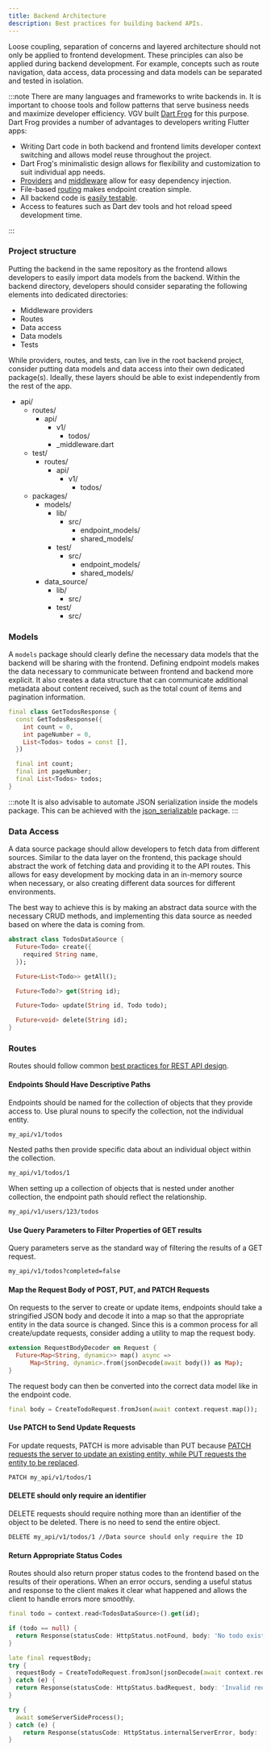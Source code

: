 ```yaml
---
title: Backend Architecture
description: Best practices for building backend APIs.
---
```



Loose coupling, separation of concerns and layered architecture should not only be applied to frontend development. These principles can also be applied during backend development. For example, concepts such as route navigation, data access, data processing and data models can be separated and tested in isolation.

:::note
There are many languages and frameworks to write backends in. It is important to choose tools and follow patterns that serve business needs and maximize developer efficiency. VGV built [Dart Frog](https://dart-frog.dev/) for this purpose. Dart Frog provides a number of advantages to developers writing Flutter apps:

- Writing Dart code in both backend and frontend limits developer context switching and allows model reuse throughout the project.
- Dart Frog's minimalistic design allows for flexibility and customization to suit individual app needs.
- [Providers](https://dart-frog.dev/basics/dependency-injection/) and [middleware](https://dart-frog.dev/basics/middleware/) allow for easy dependency injection.
- File-based [routing](https://dart-frog.dev/basics/routes/) makes endpoint creation simple.
- All backend code is [easily testable](https://dart-frog.dev/basics/testing/).
- Access to features such as Dart dev tools and hot reload speed development time.

:::

### Project structure

Putting the backend in the same repository as the frontend allows developers to easily import data models from the backend. Within the backend directory, developers should consider separating the following elements into dedicated directories:

- Middleware providers
- Routes
- Data access
- Data models
- Tests

While providers, routes, and tests, can live in the root backend project, consider putting data models and data access into their own dedicated package(s). Ideally, these layers should be able to exist independently from the rest of the app.

<FileTree>

- api/
  - routes/
    - api/
      - v1/
        - todos/
      - \_middleware.dart
  - test/
    - routes/
      - api/
        - v1/
          - todos/
  - packages/
    - models/
      - lib/
        - src/
          - endpoint_models/
          - shared_models/
      - test/
        - src/
          - endpoint_models/
          - shared_models/
    - data_source/
      - lib/
        - src/
      - test/
        - src/

</FileTree>

### Models

A `models` package should clearly define the necessary data models that the backend will be sharing with the frontend. Defining endpoint models makes the data necessary to communicate between frontend and backend more explicit. It also creates a data structure that can communicate additional metadata about content received, such as the total count of items and pagination information.

```dart
final class GetTodosResponse {
  const GetTodosResponse({
    int count = 0,
    int pageNumber = 0,
    List<Todos> todos = const [],
  })

  final int count;
  final int pageNumber;
  final List<Todos> todos;
}
```

:::note
It is also advisable to automate JSON serialization inside the models package. This can be achieved with the [json_serializable](https://pub.dev/packages/json_serializable) package.
:::

### Data Access

A data source package should allow developers to fetch data from different sources. Similar to the data layer on the frontend, this package should abstract the work of fetching data and providing it to the API routes. This allows for easy development by mocking data in an in-memory source when necessary, or also creating different data sources for different environments.

The best way to achieve this is by making an abstract data source with the necessary CRUD methods, and implementing this data source as needed based on where the data is coming from.

```dart
abstract class TodosDataSource {
  Future<Todo> create({
    required String name,
  });

  Future<List<Todo>> getAll();

  Future<Todo?> get(String id);

  Future<Todo> update(String id, Todo todo);

  Future<void> delete(String id);
}
```

### Routes

Routes should follow common [best practices for REST API design](https://swagger.io/resources/articles/best-practices-in-api-design/).

#### Endpoints Should Have Descriptive Paths

Endpoints should be named for the collection of objects that they provide access to. Use plural nouns to specify the collection, not the individual entity.

```txt
my_api/v1/todos
```

Nested paths then provide specific data about an individual object within the collection.

```txt
my_api/v1/todos/1
```

When setting up a collection of objects that is nested under another collection, the endpoint path should reflect the relationship.

```txt
my_api/v1/users/123/todos
```

#### Use Query Parameters to Filter Properties of GET results

Query parameters serve as the standard way of filtering the results of a GET request.

```txt
my_api/v1/todos?completed=false
```

#### Map the Request Body of POST, PUT, and PATCH Requests

On requests to the server to create or update items, endpoints should take a stringified JSON body and decode it into a map so that the appropriate entity in the data source is changed. Since this is a common process for all create/update requests, consider adding a utility to map the request body.

```dart
extension RequestBodyDecoder on Request {
  Future<Map<String, dynamic>> map() async =>
      Map<String, dynamic>.from(jsonDecode(await body()) as Map);
}
```

The request body can then be converted into the correct data model like in the endpoint code.

```dart
final body = CreateTodoRequest.fromJson(await context.request.map());
```

#### Use PATCH to Send Update Requests

For update requests, PATCH is more advisable than PUT because [PATCH requests the server to update an existing entity, while PUT requests the entity to be replaced](https://stackoverflow.com/questions/21660791/what-is-the-main-difference-between-patch-and-put-request?answertab=oldest#tab-top).

```txt
PATCH my_api/v1/todos/1
```

#### DELETE should only require an identifier

DELETE requests should require nothing more than an identifier of the object to be deleted. There is no need to send the entire object.

```txt
DELETE my_api/v1/todos/1 //Data source should only require the ID
```

#### Return Appropriate Status Codes

Routes should also return proper status codes to the frontend based on the results of their operations. When an error occurs, sending a useful status and response to the client makes it clear what happened and allows the client to handle errors more smoothly.

```dart
final todo = context.read<TodosDataSource>().get(id);

if (todo == null) {
  return Response(statusCode: HttpStatus.notFound, body: 'No todo exists with the given $id');
}
```

```dart
late final requestBody;
try {
  requestBody = CreateTodoRequest.fromJson(jsonDecode(await context.request.body() as Map));
} catch (e) {
  return Response(statusCode: HttpStatus.badRequest, body: 'Invalid request: $e');
}

```

```dart
try {
  await someServerSideProcess();
} catch (e) {
    return Response(statusCode: HttpStatus.internalServerError, body: 'Server error: $e');
}
```
